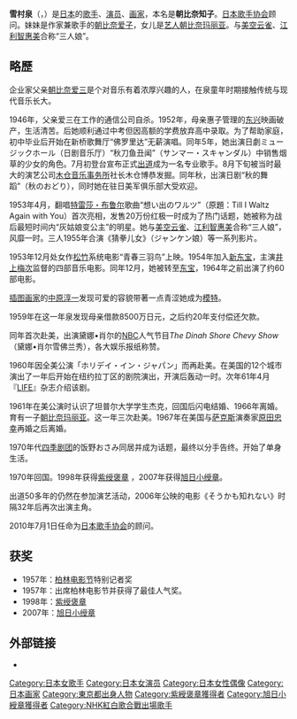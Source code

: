 {{refimprove|time=2014-11-22T06:01:11+00:00}}
{{Rough translation}}
{{藝人
| 姓名 = 雪村泉
| 類型 = 女演员
|外文名=雪村 いづみ
|外文=ja
| 圖片 = Izumi Yukimura.1950s.jpg
| 圖片尺寸 =
| 圖片簡介 = 雪村泉在1950年代的照片
| 本名 = {{lang|ja|朝比奈 知子（あさひな ともこ）}}
| 国籍 = {{JPN}}
| 出生地點 = {{JPN}}[[東京市|東京市]][[目黑区|目黑区]][[大冈山|大冈山]]（現・[[東京都|東京都]][[目黑区|目黑区]][[大冈山|大冈山]]）
| 出生日期 = {{bda|1937|3|20}}
| 職業 = [[歌手|歌手]]、[[演員|演員]]
| 活躍年代 =1952年－
| 亲属 = [[妹妹|妹妹]]：[[朝比奈爱子|朝比奈爱子]]<br/>[[长女|长女]]：[[朝比奈玛丽亚|朝比奈玛丽亚]]
| 网站 = 
| 電影 = <!--代表作品-->
| awards =
}}
'''雪村泉'''（{{jpn|j=雪村いづみ|kn=ゆきむら いづみ|rm=Yukimura Izumi}}，{{bd|1937年|3月20日|||Yukimura Izumi}}）是[[日本|日本]]的[[歌手|歌手]]、[[演员|演员]]、[[画家|画家]]，本名是'''朝比奈知子'''。[[日本歌手协会|日本歌手协会]]顾问。妹妹是作家兼歌手的[[朝比奈爱子|朝比奈爱子]]，女儿是[[艺人|艺人]][[朝比奈玛丽亚|朝比奈玛丽亚]]。与[[美空云雀|美空云雀]]、[[江利智惠美|江利智惠美]]合称“三人娘”。

==略歷==
企业家父亲[[朝比奈爱三|朝比奈爱三]]是个对音乐有着浓厚兴趣的人，在泉童年时期接触传统与现代音乐长大。

1946年，父亲爱三在工作的通信公司自杀。1952年，母亲惠子管理的[[東兴電影公司|东兴]]映画破产，生活清苦。后她顺利通过中考但因高额的学费放弃高中录取。为了帮助家庭，初中毕业后开始在新桥歌舞厅“佛罗里达”无薪演唱。同年5年，她出演日劇ミュージックホール（日剧音乐厅）“秋刀鱼丑闻”（サンマー・スキャンダル）中销售烟草的少女的角色。7月初登台宣布正式[[出道|出道]]成为一名专业歌手。8月下旬被当时最大的演艺公司[[木仓音乐事务所|木仓音乐事务所]]社长木仓博恭发掘。同年秋，出演日剧“秋的舞蹈”（秋のおどり），同时她在驻日美军俱乐部大受欢迎。

1953年4月，翻唱[[特雷莎・布鲁尔|特雷莎・布鲁尔]]歌曲“想い出のワルツ”（原題：Till I Waltz Again with You）首次亮相，发售20万份红极一时成为了热门话题，她被称为战后最短时间内“灰姑娘变公主”的明星。她与[[美空云雀|美空云雀]]、[[江利智惠美|江利智惠美]]合称“三人娘”，风靡一时。三人1955年合演《猜拳儿女》（ジャンケン娘）等一系列影片。

1953年12月处女作[[松竹|松竹]]系统电影“青春三羽鸟”上映。1954年加入[[新東寶電影公司|新东宝]]，主演[[井上梅次|井上梅次]]监督的四部音乐电影。同年12月，她被转至[[東寶電影公司|东宝]]，1964年之前出演了约60部电影。

[[插圖畫家|插图画家]]的[[中原淳一|中原淳一]]发现可爱的容貌带著一点青涩她成为[[模特|模特]]。

1959年在这一年泉发现母亲借款8500万日元，之后约20年支付偿还欠款。

同年首次赴美，出演黛娜•肖尔的[[NBC|NBC]]人气节目''The Dinah Shore Chevy Show''（黛娜•肖尔雪佛兰秀），各大娱乐报纸称赞。

1960年因全美公演「ホリデイ・イン・ジャパン」而再赴美。在美国的12个城市演出了一年后开始在纽约拉丁区的剧院演出，开演后轰动一时。次年61年4月『[[生活_(杂志)|LIFE]]』杂志介绍该剧。

1961年在美公演时认识了坦普尔大学学生杰克，回国后闪电结婚、1966年离婚。育有一子[[朝比奈玛丽亚|朝比奈玛丽亚]]。这一年三次赴美。1967年在美国与[[萨克斯|萨克斯]]演奏家[[原田忠幸|原田忠幸]]再婚之后离婚。

1970年代[[四季剧团|四季剧团]]的饭野おさみ同居并成为话题，最终以分手告终。开始了单身生活。

1970年回国。1998年获得[[紫綬褒章|紫绶褒章]] ，2007年获得[[旭日小綬章|旭日小绶章]]。

出道50多年的仍然在参加演艺活动，2006年公映的电影《そうかも知れない》时隔32年后再次出演主角。

2010年7月1日任命为[[日本歌手协会|日本歌手协会]]的顾问。

==获奖==
*1957年：[[柏林电影节|柏林电影节]]特别记者奖
*1957年：出席柏林电影节并获得了最佳人气奖。
*1998年：[[紫綬褒章|紫绶褒章]]
*2007年：[[旭日小綬章|旭日小绶章]]

== 外部链接 ==
* {{jmdb name|0230270|雪村いづみ}}

{{normdaten}}
{{DEFAULTSORT:Yukimura Izumi}}
[[Category:日本女歌手|Category:日本女歌手]]
[[Category:日本女演员|Category:日本女演员]]
[[Category:日本女性偶像|Category:日本女性偶像]]
[[Category:日本画家|Category:日本画家]]
[[Category:東京都出身人物|Category:東京都出身人物]]
[[Category:紫綬褒章獲得者|Category:紫綬褒章獲得者]]
[[Category:旭日小綬章獲得者|Category:旭日小綬章獲得者]]
[[Category:NHK紅白歌合戰出場歌手|Category:NHK紅白歌合戰出場歌手]]